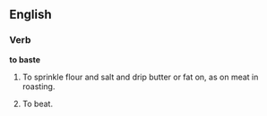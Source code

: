 ==English==

===Verb===

'''to baste'''

#To sprinkle flour and salt and drip butter or fat on, as on meat in roasting.
# {{vulgar}} To beat.